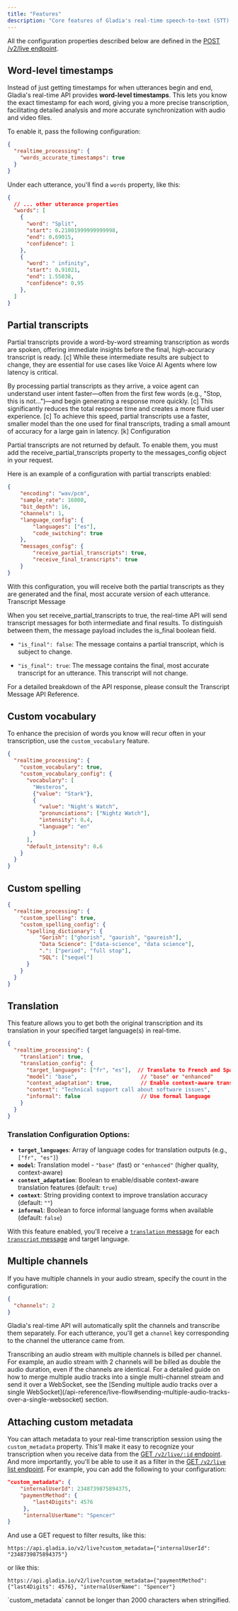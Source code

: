 ```yaml
---
title: "Features"
description: "Core features of Gladia's real-time speech-to-text (STT) API "
---
```



<Note>All the configuration properties described below are defined in the [POST /v2/live endpoint](/api-reference/v2/live/init).</Note>

<Languages />

## Word-level timestamps

Instead of just getting timestamps for when utterances begin and end, Gladia's real-time API provides **word-level timestamps**. This lets you know the exact timestamp for each word,  giving you a more precise transcription, facilitating detailed analysis and more accurate synchronization with audio and video files.

To enable it, pass the following configuration:

```json
{
  "realtime_processing": {
    "words_accurate_timestamps": true
  }
}
```

Under each utterance, you'll find a `words` property, like this:

```json
{
  // ... other utterance properties
  "words": [
    {
      "word": "Split",
      "start": 0.21001999999999998,
      "end": 0.69015,
      "confidence": 1
    },
    {
      "word": " infinity",
      "start": 0.91021,
      "end": 1.55038,
      "confidence": 0.95
    },
  ]
}
```

## Partial transcripts

Partial transcripts provide a word-by-word streaming transcription as words are spoken, offering immediate insights before the final, high-accuracy transcript is ready. [c] While these intermediate results are subject to change, they are essential for use cases like Voice AI Agents where low latency is critical.

By processing partial transcripts as they arrive, a voice agent can understand user intent faster—often from the first few words (e.g., "Stop, this is not...")—and begin generating a response more quickly. [c] This significantly reduces the total response time and creates a more fluid user experience. [c] To achieve this speed, partial transcripts use a faster, smaller model than the one used for final transcripts, trading a small amount of accuracy for a large gain in latency. [k]
Configuration

Partial transcripts are not returned by default. To enable them, you must add the receive_partial_transcripts property to the messages_config object in your request.

Here is an example of a configuration with partial transcripts enabled:

```json
{
    "encoding": "wav/pcm",
    "sample_rate": 16000,
    "bit_depth": 16,
    "channels": 1,
    "language_config": {
        "languages": ["es"],
        "code_switching": true
    },
    "messages_config": {
        "receive_partial_transcripts": true,
        "receive_final_transcripts": true
    }
}
```
  
With this configuration, you will receive both the partial transcripts as they are generated and the final, most accurate version of each utterance.
Transcript Message

When you set receive_partial_transcripts to true, the real-time API will send transcript messages for both intermediate and final results. To distinguish between them, the message payload includes the is_final boolean field.

- `"is_final": false`: The message contains a partial transcript, which is subject to change.

- `"is_final": true`: The message contains the final, most accurate transcript for an utterance. This transcript will not change.

For a detailed breakdown of the API response, please consult the Transcript Message API Reference.

## Custom vocabulary

To enhance the precision of words you know will recur often in your transcription, use the `custom_vocabulary` feature.<br />

```json
{
  "realtime_processing": {
    "custom_vocabulary": true,
    "custom_vocabulary_config": {
      "vocabulary": [
        "Westeros", 
        {"value": "Stark"}, 
        { 
          "value": "Night's Watch",
          "pronunciations": ["Nightz Watch"],
          "intensity": 0.4,
          "language": "en"
        }
      ],
      "default_intensity": 0.6
    }
  }
}
```
<CustomVocabularyInputDescription />

## Custom spelling
<CustomSpellingStartDescription />

```json request data
{
  "realtime_processing": {
    "custom_spelling": true,
    "custom_spelling_config": {
      "spelling_dictionary": {
          "Gorish": ["ghorish", "gaurish", "gaureish"],
          "Data Science": ["data-science", "data science"],
          ".": ["period", "full stop"],
          "SQL": ["sequel"]
      }
    }
  }
}
```
<CustomSpellingEndDescription />

## Translation

This feature allows you to get both the original transcription and its translation in your specified target language(s) in real-time.

```json
{
  "realtime_processing": {
    "translation": true,
    "translation_config": {
      "target_languages": ["fr", "es"],  // Translate to French and Spanish
      "model": "base",                    // "base" or "enhanced"
      "context_adaptation": true,         // Enable context-aware translation
      "context": "Technical support call about software issues",
      "informal": false                   // Use formal language
    }
  }
}
```

### Translation Configuration Options:

- **`target_languages`**: Array of language codes for translation outputs (e.g., `["fr", "es"]`)
- **`model`**: Translation model - `"base"` (fast) or `"enhanced"` (higher quality, context-aware)
- **`context_adaptation`**: Boolean to enable/disable context-aware translation features (default: `true`)
- **`context`**: String providing context to improve translation accuracy (default: `""`)
- **`informal`**: Boolean to force informal language forms when available (default: `false`)

With this feature enabled, you'll receive a [`translation` message](/api-reference/v2/live/message/translation) for each [`transcript` message](/api-reference/v2/live/message/transcript) and target language.

## Multiple channels

If you have multiple channels in your audio stream, specify the count in the configuration:

```json
{
  "channels": 2
}
```

Gladia's real-time API will automatically split the channels and transcribe them separately.
For each utterance, you'll get a `channel` key corresponding to the channel the utterance came from.

<Warning>
  Transcribing an audio stream with multiple channels is billed per channel. For example, an audio stream with 2 channels will be billed as double the audio duration, even if the channels are identical.
</Warning>

<Note>
  For a detailed guide on how to merge multiple audio tracks into a single multi-channel stream and send it over a WebSocket, see the [Sending multiple audio tracks over a single WebSocket](/api-reference/live-flow#sending-multiple-audio-tracks-over-a-single-websocket) section.
</Note>

## Attaching custom metadata

You can attach metadata to your real-time transcription session using the `custom_metadata` property. This'll make it easy to recognize your transcription when you receive data from the [GET `/v2/live/:id` endpoint](/api-reference/v2/live/get). And more importantly, you'll be able to use it as a filter in the [GET `/v2/live` list endpoint](/api-reference/v2/live/list).
For example, you can add the following to your configuration:

```json
"custom_metadata": {
    "internalUserId": 2348739875894375,
    "paymentMethod": {
        "last4Digits": 4576
     },
     "internalUserName": "Spencer"
}
```

And use a GET request to filter results, like this:

```
https://api.gladia.io/v2/live?custom_metadata={"internalUserId": "2348739875894375"}
```

or like this:

```
https://api.gladia.io/v2/live?custom_metadata={"paymentMethod": {"last4Digits": 4576}, "internalUserName": "Spencer"}
```

<Warning>
  `custom_metadata` cannot be longer than 2000 characters when stringified.
</Warning>